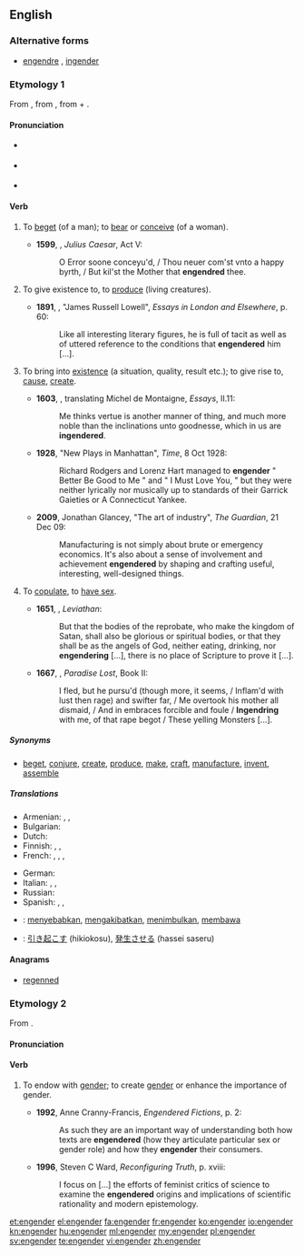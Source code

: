 {{was wotd|2010|February|25}}
==English==

===Alternative forms===
* [[engendre]] {{qualifier|obsolete}}, [[ingender]] {{defdate|15th-17th c.}}

===Etymology 1===
From {{etyl|frm}} {{term|engendrer}}, from {{etyl|la}} {{term|ingenerare|ingenerāre}}, from {{term|in-}} + {{term|generare|generāre|to generate}}.

====Pronunciation====
* {{a|UK}} {{IPA|/ɪnˈdʒɛn.də/|/ɛnˈdʒɛn.də/}}
* {{a|US}} {{IPA|/ɛnˈdʒɛn.dɚ/|/ɪnˈdʒɛn.dɚ/}}
* {{rhymes|ɛndə(r)}}

====Verb====
{{en-verb}}

# {{obsolete|transitive}} To [[beget]] (of a man); to [[bear]] or [[conceive]] (of a woman). {{defdate|14th-19th c.}}
#* '''1599''', {{w|William Shakespeare}}, ''Julius Caesar'', Act V:
#*: O Error soone conceyu'd, / Thou neuer com'st vnto a happy byrth, / But kil'st the Mother that '''engendred''' thee.
# {{transitive}} To give existence to, to [[produce]] (living creatures). {{defdate|from 14th c.}}
#* '''1891''', {{w|Henry James}}, "James Russell Lowell", ''Essays in London and Elsewhere'', p. 60:
#*: Like all interesting literary figures, he is full of tacit as well as of uttered reference to the conditions that '''engendered''' him [...].
# {{transitive}} To bring into [[existence]] (a situation, quality, result etc.); to give rise to, [[cause]], [[create]]. {{defdate|from 14th c.}}
#*'''1603''', {{w|John Florio}}, translating Michel de Montaigne, ''Essays'', II.11:
#*:Me thinks vertue is another manner of thing, and much more noble than the inclinations unto goodnesse, which in us are '''ingendered'''.
#* '''1928''', "New Plays in Manhattan", ''Time'', 8 Oct 1928:
#*: Richard Rodgers and Lorenz Hart managed to '''engender''' " Better Be Good to Me " and " I Must Love You, " but they were neither lyrically nor musically up to standards of their Garrick Gaieties or A Connecticut Yankee.
#* '''2009''', Jonathan Glancey, "The art of industry", ''The Guardian'', 21 Dec 09:
#*: Manufacturing is not simply about brute or emergency economics. It's also about a sense of involvement and achievement '''engendered''' by shaping and crafting useful, interesting, well-designed things.
# {{obsolete|intransitive}} To [[copulate]], to [[have sex]]. {{defdate|15th-19th c.}}
#* '''1651''', {{w|Thomas Hobbes}}, ''Leviathan'':
#*: But that the bodies of the reprobate, who make the kingdom of Satan, shall also be glorious or spiritual bodies, or that they shall be as the angels of God, neither eating, drinking, nor '''engendering''' [...], there is no place of Scripture to prove it [...].
#* '''1667''', {{w|John Milton}}, ''Paradise Lost'', Book II:
#*: I fled, but he pursu'd (though more, it seems, / Inflam'd with lust then rage) and swifter far, / Me overtook his mother all dismaid, / And in embraces forcible and foule / '''Ingendring''' with me, of that rape begot / These yelling Monsters [...].

=====Synonyms=====
* {{sense|to bring into existence}} [[beget]], [[conjure]], [[create]], [[produce]], [[make]], [[craft]], [[manufacture]], [[invent]], [[assemble]]

=====Translations=====
{{trans-top|bring into existence, cause}}
* Armenian: {{t|hy|հարուցել|tr=haruc’el}},  {{t|hy|առաջացնել|tr=aṙaǰac’nel}},  {{t-|hy|ծնել|tr=çnel}}
* Bulgarian: {{t|bg|пораждам|sc=Cyrl}}
* Dutch: {{t-|nl|voortbrengen}}
* Finnish: {{t+|fi|synnyttää}}, {{t+|fi|luoda}}, {{t+|fi|aiheuttaa}}
* French: {{t+|fr|engendrer}},  {{t+|fr|concevoir}},  {{t|fr|donner le jour à }},  {{t|fr|donner naissance à }}
{{trans-mid}}
* German: {{t+|de|erzeugen}}
* Italian: {{t-|it|generare}},  {{t+|it|originare}},  {{t-|it|concepire}}
* Russian: {{t+|ru|порождать}}
* Spanish: {{t-|es|engendrar}},  {{t-|es|dar a luz}},  {{t-|es|concebir}}
{{trans-bottom}}

{{checktrans-top}}
* {{ttbc|id}}: [[sebab|menyebabkan]], [[akibat|mengakibatkan]], [[timbul|menimbulkan]], [[bawa|membawa]]
* {{ttbc|ja}}: [[引き起こす]] (hikiokosu), [[発生させる]] (hassei saseru)
{{trans-bottom}}

====Anagrams====
* [[regenned#English|regenned]]

===Etymology 2===
From {{prefix|en|gender}}.

====Pronunciation====
{{rfp|lang=en}}

====Verb====
{{en-verb}}

# {{context|critical theory}} To endow with [[gender]]; to create [[gender]] or enhance the importance of gender. {{defdate|from 20th c.}}
#* '''1992''', Anne Cranny-Francis, ''Engendered Fictions'', p. 2:
#*: As such they are an important way of understanding both how texts are '''engendered''' (how they articulate particular sex or gender role) and how they '''engender''' their consumers.
#* '''1996''', Steven C Ward, ''Reconfiguring Truth'', p. xviii:
#*: I focus on [...] the efforts of feminist critics of science to examine the '''engendered''' origins and implications of scientific rationality and modern epistemology.

[[et:engender]]
[[el:engender]]
[[fa:engender]]
[[fr:engender]]
[[ko:engender]]
[[io:engender]]
[[kn:engender]]
[[hu:engender]]
[[ml:engender]]
[[my:engender]]
[[pl:engender]]
[[sv:engender]]
[[te:engender]]
[[vi:engender]]
[[zh:engender]]